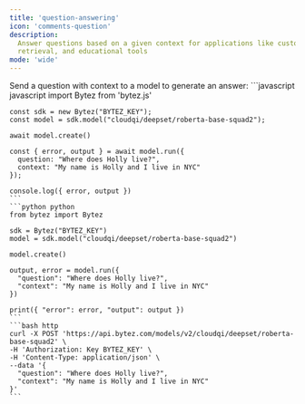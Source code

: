 ```yaml
---
title: 'question-answering'
icon: 'comments-question'
description:
  Answer questions based on a given context for applications like customer support, information
  retrieval, and educational tools
mode: 'wide'
---
```


<Accordion defaultOpen title="Basic usage">
  Send a question with context to a model to generate an answer:

  <CodeGroup>
    ```javascript javascript
    import Bytez from 'bytez.js'

    const sdk = new Bytez("BYTEZ_KEY");
    const model = sdk.model("cloudqi/deepset/roberta-base-squad2");

    await model.create()

    const { error, output } = await model.run({
      question: "Where does Holly live?",
      context: "My name is Holly and I live in NYC"
    });

    console.log({ error, output })
    ```
    ```python python
    from bytez import Bytez

    sdk = Bytez("BYTEZ_KEY")
    model = sdk.model("cloudqi/deepset/roberta-base-squad2")

    model.create()

    output, error = model.run({
      "question": "Where does Holly live?",
      "context": "My name is Holly and I live in NYC"
    })

    print({ "error": error, "output": output })
    ```
    ```bash http
    curl -X POST 'https://api.bytez.com/models/v2/cloudqi/deepset/roberta-base-squad2' \
    -H 'Authorization: Key BYTEZ_KEY' \
    -H 'Content-Type: application/json' \
    --data '{
      "question": "Where does Holly live?",
      "context": "My name is Holly and I live in NYC"
    }'
    ```

  </CodeGroup>

</Accordion>
